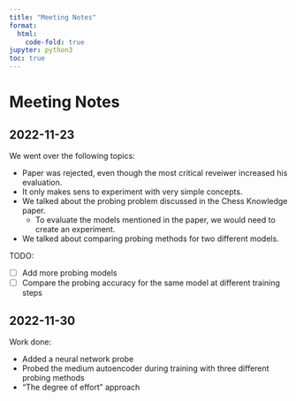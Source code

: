 ```yaml
---
title: "Meeting Notes"
format:
  html:
    code-fold: true
jupyter: python3
toc: true
---
```



# Meeting Notes


## 2022-11-23

We went over the following topics:

- Paper was rejected, even though the most critical reveiwer increased his evaluation.
- It only makes sens to experiment with very simple concepts. 
- We talked about the probing problem discussed in the Chess Knowledge paper. 
    - To evaluate the models mentioned in the paper, we would need to create an experiment.
- We talked about comparing probing methods for two different models. 

TODO:

- [ ] Add more probing models
- [ ] Compare the probing accuracy for the same model at different training steps


## 2022-11-30

Work done:

- Added a neural network probe
- Probed the medium autoencoder during training with three different probing methods
- "The degree of effort" approach


